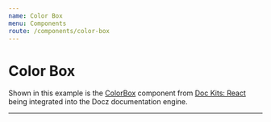 ```yaml
---
name: Color Box
menu: Components
route: /components/color-box
---
```


<!--
  There are two different imports.
  1) Direct import from '@doc-kits/react' without any changes

  2) A local wrapper component extending and overriding default styles

  Choose one of the inputs to run the example and plug it in below.
 -->


# Color Box

Shown in this example is the [ColorBox](https://github.com/doc-kits/react/tree/master/src/ColorBox) component
from [Doc Kits: React](https://github.com/doc-kits/react) being integrated into the Docz documentation engine.

---

<div style={{ display: 'flex', justifyContent: 'space-evenly' }}>
  <ColorBox name="Red Barn" hex="#F00000" />
  <ColorBox name="Cream Popsicle" hex="#F09320" />
  <ColorBox name="Sky Blue" hex="#00AAE5" />
  <ColorBox name="Lavender" hex="#977BB6" />
</div>
